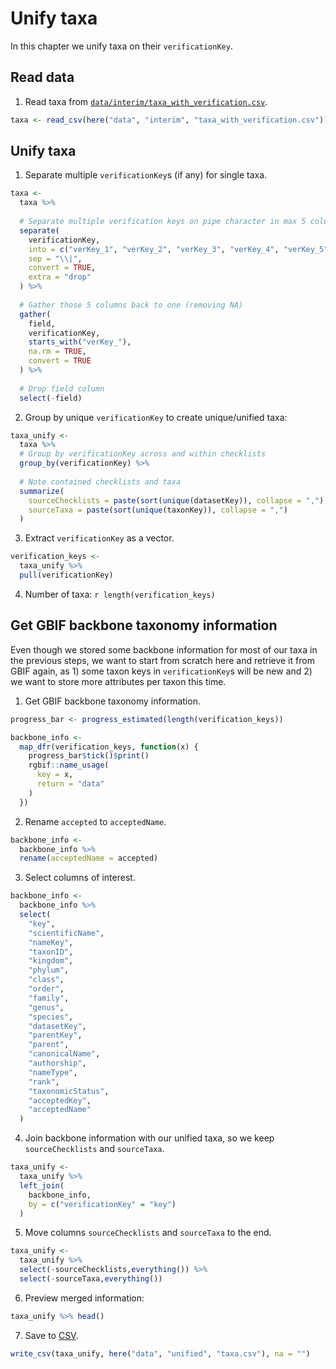 # Unify taxa

In this chapter we unify taxa on their `verificationKey`.

## Read data

1. Read taxa from [`data/interim/taxa_with_verification.csv`](https://github.com/trias-project/unified-checklist/blob/master/data/interim/taxa_with_verification.csv).

```r
taxa <- read_csv(here("data", "interim", "taxa_with_verification.csv"))
```

## Unify taxa

1. Separate multiple `verificationKey`s (if any) for single taxa.

```r
taxa <-
  taxa %>%
  
  # Separate multiple verification keys on pipe character in max 5 columns
  separate(
    verificationKey,
    into = c("verKey_1", "verKey_2", "verKey_3", "verKey_4", "verKey_5"),
    sep = "\\|",
    convert = TRUE,
    extra = "drop"
  ) %>%
  
  # Gather those 5 columns back to one (removing NA)
  gather(
    field,
    verificationKey,
    starts_with("verKey_"),
    na.rm = TRUE,
    convert = TRUE
  ) %>%
  
  # Drop field column
  select(-field)
```

2. Group by unique `verificationKey` to create unique/unified taxa:

```r
taxa_unify <-
  taxa %>%
  # Group by verificationKey across and within checklists
  group_by(verificationKey) %>%
  
  # Note contained checklists and taxa
  summarize(
    sourceChecklists = paste(sort(unique(datasetKey)), collapse = ","),
    sourceTaxa = paste(sort(unique(taxonKey)), collapse = ",")
  )
```

3. Extract `verificationKey` as a vector.

```r
verification_keys <-
  taxa_unify %>%
  pull(verificationKey)
```

4. Number of taxa: `r length(verification_keys)`

## Get GBIF backbone taxonomy information

Even though we stored some backbone information for most of our taxa in the previous steps, we want to start from scratch here and retrieve it from GBIF again, as 1) some taxon keys in `verificationKey`s will be new and 2) we want to store more attributes per taxon this time.

1. Get GBIF backbone taxonomy information.

```r
progress_bar <- progress_estimated(length(verification_keys))

backbone_info <-
  map_dfr(verification_keys, function(x) {
    progress_bar$tick()$print()
    rgbif::name_usage(
      key = x,
      return = "data"
    )
  })
```

2. Rename `accepted` to `acceptedName`.

```r
backbone_info <-
  backbone_info %>%
  rename(acceptedName = accepted)
```

3. Select columns of interest.

```r
backbone_info <-
  backbone_info %>%
  select(
    "key",
    "scientificName",
    "nameKey",
    "taxonID",
    "kingdom",
    "phylum",
    "class",
    "order",
    "family",
    "genus",
    "species",
    "datasetKey",
    "parentKey",
    "parent",
    "canonicalName",
    "authorship",
    "nameType",
    "rank",
    "taxonomicStatus",
    "acceptedKey",
    "acceptedName"
  )
```

4. Join backbone information with our unified taxa, so we keep `sourceChecklists` and `sourceTaxa`.

```r
taxa_unify <-
  taxa_unify %>%
  left_join(
    backbone_info, 
    by = c("verificationKey" = "key")
  )
```

5. Move columns `sourceChecklists` and `sourceTaxa` to the end.

```r
taxa_unify <-
  taxa_unify %>%
  select(-sourceChecklists,everything()) %>%
  select(-sourceTaxa,everything())
```

6. Preview merged information:

```r
taxa_unify %>% head()
```

7. Save to [CSV](https://github.com/trias-project/unified-checklist/blob/master/data/unified/taxa.csv).

```r
write_csv(taxa_unify, here("data", "unified", "taxa.csv"), na = "")
```
